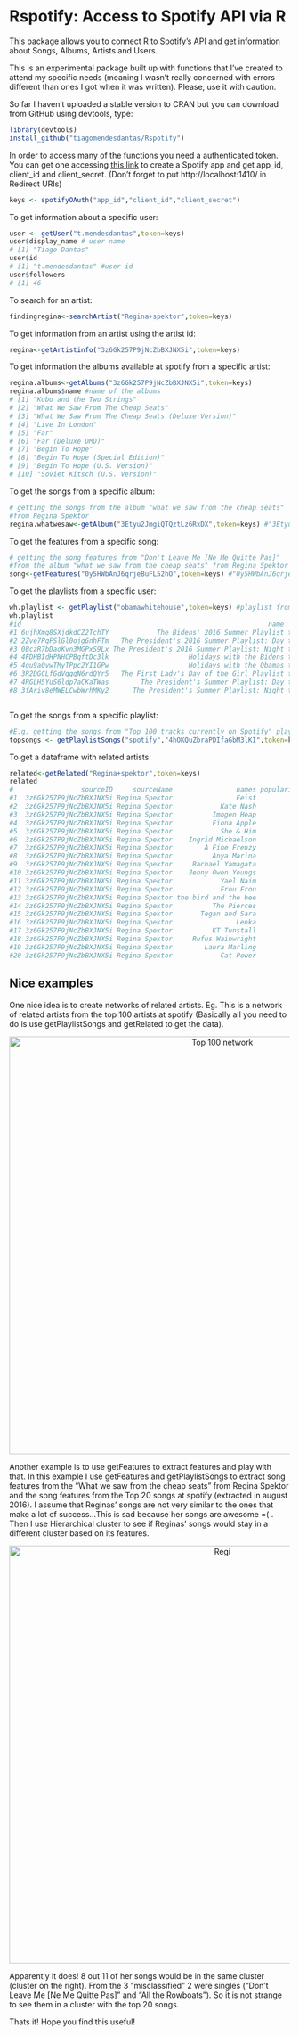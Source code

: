 # Rspotify: Access to Spotify API via R


This package allows you to connect R to Spotify's API and get information about Songs, Albums, Artists and Users.

This is an experimental package built up with functions that I've created to attend my specific needs (meaning I wasn't really concerned with errors different than ones I got when it was written). Please, use it with caution. 

So far I haven't uploaded a stable version to CRAN but you can download from GitHub using devtools, type:

```r
library(devtools)
install_github("tiagomendesdantas/Rspotify")
```


In order to access many of the functions you need a authenticated token. You can get one accessing <a href="https://developer.spotify.com/web-api/"> this link</a> to create a Spotify app and get app_id, client_id and client_secret. (Don't forget to put http://localhost:1410/ in Redirect URIs)  



```r
keys <- spotifyOAuth("app_id","client_id","client_secret")
```


To get information about a specific user:
```r
user <- getUser("t.mendesdantas",token=keys)
user$display_name # user name
# [1] "Tiago Dantas"
user$id
# [1] "t.mendesdantas" #user id
user$followers
# [1] 46
```


To search for an artist:
```r
findingregina<-searchArtist("Regina+spektor",token=keys)
```


To get information from an artist using the artist id:
```r
regina<-getArtistinfo("3z6Gk257P9jNcZbBXJNX5i",token=keys)

```

To get information the albums available at spotify from a specific artist:
```r
regina.albums<-getAlbums("3z6Gk257P9jNcZbBXJNX5i",token=keys)
regina.albums$name #name of the albums
# [1] "Kubo and the Two Strings"                         
# [2] "What We Saw From The Cheap Seats"                 
# [3] "What We Saw From The Cheap Seats (Deluxe Version)"
# [4] "Live In London"                                   
# [5] "Far"                                              
# [6] "Far (Deluxe DMD)"                                 
# [7] "Begin To Hope"                                    
# [8] "Begin To Hope (Special Edition)"                  
# [9] "Begin To Hope (U.S. Version)"                     
# [10] "Soviet Kitsch (U.S. Version)"   

```

To get the songs from a specific album:
```r
# getting the songs from the album "what we saw from the cheap seats"
#from Regina Spektor
regina.whatwesaw<-getAlbum("3Etyu2JmgiQTQztLz6RxDX",token=keys) #"3Etyu2JmgiQTQztLz6RxDX" is the album id.

```

To get the features from a specific song:
```r
# getting the song features from "Don't Leave Me [Ne Me Quitte Pas]" 
#from the album "what we saw from the cheap seats" from Regina Spektor
song<-getFeatures("0y5HWbAnJ6qrjeBuFL52hO",token=keys) #"0y5HWbAnJ6qrjeBuFL52hO" is the id for the album.
```

To get the playlists from a specific user:
```r
wh.playlist <- getPlaylist("obamawhitehouse",token=keys) #playlist from the user obamawhitehouse
wh.playlist
#id                                                              name       ownerid  tracks
#1 6ujhXmg8SXjdkdCZ2TchTY            The Bidens' 2016 Summer Playlist thewhitehouse      15
#2 2Zve7PqFSlGl0ojgGnhFTm   The President's 2016 Summer Playlist: Day thewhitehouse      17
#3 0BczR7bDaoKvn3MGPxS9Lx The President's 2016 Summer Playlist: Night thewhitehouse      18
#4 4FDHBIdHPNHCPBqftDc3lk                    Holidays with the Bidens thewhitehouse      17
#5 4qu9a0vwTMyTPpc2YI1GPw                    Holidays with the Obamas thewhitehouse      14
#6 3R2DGCLfGdVqqqN6rdQYr5   The First Lady's Day of the Girl Playlist thewhitehouse      20
#7 4RGLH5YuS6ldp7aCKaTWas        The President's Summer Playlist: Day thewhitehouse      20
#8 3fAriv8eMWELCwbWrhMKy2      The President's Summer Playlist: Night thewhitehouse      20



```


To get the songs from a specific playlist:
```r
#E.g. getting the songs from "Top 100 tracks currently on Spotify" playlist
topsongs <- getPlaylistSongs("spotify","4hOKQuZbraPDIfaGbM3lKI",token=keys)
```




To get a dataframe with related artists:
```r
related<-getRelated("Regina+spektor",token=keys)
related
#                 sourceID     sourceName                names popularity followers                        id
#1  3z6Gk257P9jNcZbBXJNX5i Regina Spektor                Feist         63    336016     6CWTBjOJK75cTE8Xv8u1kj
#2  3z6Gk257P9jNcZbBXJNX5i Regina Spektor            Kate Nash         57    158098     5vBKu1igxFo6g1sHADkIdg
#3  3z6Gk257P9jNcZbBXJNX5i Regina Spektor          Imogen Heap         56    183372     6Xb4ezwoAQC4516kI89nWz
#4  3z6Gk257P9jNcZbBXJNX5i Regina Spektor          Fiona Apple         59    239789     3g2kUQ6tHLLbmkV7T4GPtL
#5  3z6Gk257P9jNcZbBXJNX5i Regina Spektor            She & Him         55    234354     3CIRif6ZAedT7kZSPvj2A4
#6  3z6Gk257P9jNcZbBXJNX5i Regina Spektor    Ingrid Michaelson         68    355511     2vm8GdHyrJh2O2MfbQFYG0
#7  3z6Gk257P9jNcZbBXJNX5i Regina Spektor        A Fine Frenzy         54    130989     5dTYaRzOn4rXGBLH052EeQ
#8  3z6Gk257P9jNcZbBXJNX5i Regina Spektor          Anya Marina         44     23523     6xYBLeSMu1AqPsnUzEvx5n
#9  3z6Gk257P9jNcZbBXJNX5i Regina Spektor     Rachael Yamagata         48     44269     7w0qj2HiAPIeUcoPogvOZ6
#10 3z6Gk257P9jNcZbBXJNX5i Regina Spektor    Jenny Owen Youngs         44     12299     52mkFCABBeP3KjkWFA4M2H
#11 3z6Gk257P9jNcZbBXJNX5i Regina Spektor            Yael Naim         57     60798     3cHwmcXlo7XvovQcl5YxlQ
#12 3z6Gk257P9jNcZbBXJNX5i Regina Spektor            Frou Frou         46     48835     6MUyqmIQ35inLjch0YzIEG
#13 3z6Gk257P9jNcZbBXJNX5i Regina Spektor the bird and the bee         53     60498     65XA3lk0aG9XejO8y37jjD
#14 3z6Gk257P9jNcZbBXJNX5i Regina Spektor          The Pierces         48     51210     1ET1wIkDmuCBC80XcTr3Sg
#15 3z6Gk257P9jNcZbBXJNX5i Regina Spektor       Tegan and Sara         65    274481     5e1BZulIiYWPRm8yogwUYH
#16 3z6Gk257P9jNcZbBXJNX5i Regina Spektor                Lenka         57     91001     5g3uG8zZZANGT6YOssgjfC
#17 3z6Gk257P9jNcZbBXJNX5i Regina Spektor          KT Tunstall         59     99006     5zzrJD2jXrE9dZ1AklRFcL
#18 3z6Gk257P9jNcZbBXJNX5i Regina Spektor     Rufus Wainwright         57    118372     2PfBzriIMRsCXPDtSy9vg8
#19 3z6Gk257P9jNcZbBXJNX5i Regina Spektor        Laura Marling         59    181458     7B2edU3Q7btJoNsoHCNohM
#20 3z6Gk257P9jNcZbBXJNX5i Regina Spektor            Cat Power         61    288064     6G7OerKc3eBO9sVkRNopFC

```


## Nice examples

One nice idea is to create networks of related artists. Eg. This is a network of related artists from the top 100 artists at spotify (Basically all you need to do is use getPlaylistSongs and getRelated to get the data).

<center><img src="Top100songs.jpg" alt="Top 100 network" style="width: 750px;"/></center>


Another example is to use getFeatures to extract features and play with that. In this example I use getFeatures and getPlaylistSongs to extract song features from the "What we saw from the cheap seats" from Regina Spektor and the song features from the Top 20 songs at spotify (extracted in august 2016). I assume that Reginas' songs are not very similar to the ones that make a lot of success...This is sad because her songs are awesome =( . Then I use Hierarchical cluster to see if Reginas' songs would stay in a different cluster based on its features.

<center><img src="test.jpeg" alt="Regi" style="width: 750px;"/></center>

Apparently it does! 8 out 11 of her songs would be in the same cluster (cluster on the right). From the 3 "misclassified" 2 were singles ("Don't Leave Me [Ne Me Quitte Pas]" and "All the Rowboats"). So it is not strange to see them in a cluster with the top 20 songs.

Thats it! Hope you find this useful!

